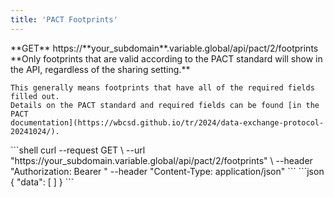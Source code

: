```yaml
---
title: 'PACT Footprints'
---
```


<Info>
**GET** https://**your_subdomain**.variable.global/api/pact/2/footprints
</Info>

<Note>
    **Only footprints that are valid according to the PACT standard will show in the API, regardless of the sharing
    setting.**

    This generally means footprints that have all of the required fields filled out.
    Details on the PACT standard and required fields can be found [in the PACT
    documentation](https://wbcsd.github.io/tr/2024/data-exchange-protocol-20241024/).
</Note>

<RequestExample>
```shell
curl --request GET \
  --url "https://your_subdomain.variable.global/api/pact/2/footprints" \
  --header "Authorization: Bearer <access_token>"
  --header "Content-Type: application/json"
```
</RequestExample>

<ResponseExample>
```json
{
  "data": [ <PactFootprint> ]
}
```
</ResponseExample>
